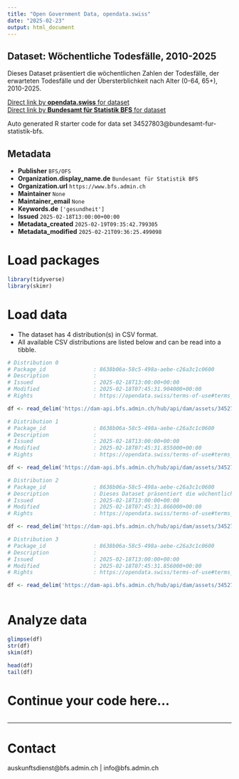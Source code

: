 ```yaml
---
title: "Open Government Data, opendata.swiss"
date: "2025-02-23"
output: html_document
---
```


## Dataset: Wöchentliche Todesfälle, 2010-2025

Dieses Dataset präsentiert die wöchentlichen Zahlen der Todesfälle, der erwarteten Todesfälle und der Übersterblichkeit nach Alter (0-64, 65+), 2010-2025.

[Direct link by **opendata.swiss** for dataset](https://opendata.swiss/de/dataset/wochentliche-todesfalle-2010-20251)<br>
[Direct link by **Bundesamt für Statistik BFS** for dataset](https://www.bfs.admin.ch/asset/de/ts-d-14.03.04.03-wr)

Auto generated R starter code for data set 34527803@bundesamt-fur-statistik-bfs.

## Metadata

- **Publisher** `BFS/OFS`
- **Organization.display_name.de** `Bundesamt für Statistik BFS`
- **Organization.url** `https://www.bfs.admin.ch`
- **Maintainer** `None`
- **Maintainer_email** `None`
- **Keywords.de** `['gesundheit']`
- **Issued** `2025-02-18T13:00:00+00:00`
- **Metadata_created** `2025-02-19T09:35:42.799305`
- **Metadata_modified** `2025-02-21T09:36:25.499098`


# Load packages

```r

library(tidyverse)
library(skimr)

```

# Load data

-   The dataset has 4 distribution(s) in CSV format.
-   All available CSV distributions are listed below and can be read into a tibble.

```r

# Distribution 0
# Package_id               : 8638b06a-58c5-498a-aebe-c26a3c1c0600
# Description              : 
# Issued                   : 2025-02-18T13:00:00+00:00
# Modified                 : 2025-02-18T07:45:31.904000+00:00
# Rights                   : https://opendata.swiss/terms-of-use#terms_by_ask

df <- read_delim('https://dam-api.bfs.admin.ch/hub/api/dam/assets/34527823/master')

# Distribution 1
# Package_id               : 8638b06a-58c5-498a-aebe-c26a3c1c0600
# Description              : 
# Issued                   : 2025-02-18T13:00:00+00:00
# Modified                 : 2025-02-18T07:45:31.855000+00:00
# Rights                   : https://opendata.swiss/terms-of-use#terms_by_ask

df <- read_delim('https://dam-api.bfs.admin.ch/hub/api/dam/assets/34527815/master')

# Distribution 2
# Package_id               : 8638b06a-58c5-498a-aebe-c26a3c1c0600
# Description              : Dieses Dataset präsentiert die wöchentlichen Zahlen der Todesfälle, der erwarteten Todesfälle und der Übersterblichkeit nach Alter (0-64, 65+), 2010-2025.
# Issued                   : 2025-02-18T13:00:00+00:00
# Modified                 : 2025-02-18T07:45:31.866000+00:00
# Rights                   : https://opendata.swiss/terms-of-use#terms_by_ask

df <- read_delim('https://dam-api.bfs.admin.ch/hub/api/dam/assets/34527828/master')

# Distribution 3
# Package_id               : 8638b06a-58c5-498a-aebe-c26a3c1c0600
# Description              : 
# Issued                   : 2025-02-18T13:00:00+00:00
# Modified                 : 2025-02-18T07:45:31.856000+00:00
# Rights                   : https://opendata.swiss/terms-of-use#terms_by_ask

df <- read_delim('https://dam-api.bfs.admin.ch/hub/api/dam/assets/34527820/master')



```

# Analyze data

```r

glimpse(df)
str(df)
skim(df)

head(df)
tail(df)

```

# Continue your code here...

```r

```

------------------------------------------------------------------------

# Contact

auskunftsdienst@bfs.admin.ch | info@bfs.admin.ch
